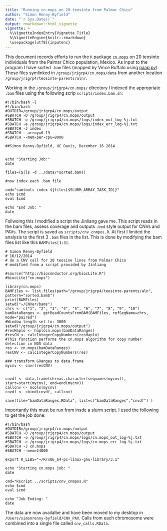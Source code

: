 ```yaml
---
title: "Running cn.mops on 20 teosinte from Palmar Chico"
author: "Simon Renny-Byfield"
date: "`r Sys.Date()`"
output: rmarkdown::html_vignette
vignette: >
  %\VignetteIndexEntry{Vignette Title}
  %\VignetteEngine{knitr::rmarkdown}
  \usepackage[utf8]{inputenc}
---
```


This document records efforts to run the `R` package [`cn.mops`](http://www.bioconductor.org/packages/release/bioc/html/cn.mops.html) on 20 teosinte individuals from the Palmar Chico population, Mexico. As input to the program I have sorted `.bam` files (mapped by Vince Buffalo using [paap.py](https://github.com/vsbuffalo/paap)). These files symlinked in `/group/jrigrp4/cn.mops/data` from another location `/group/jrigrp4/teosinte-parents/aln/`.

Working in the `/group/jrigrp4/cn.mops/` directory I indexed the appropriate `.bam` files using the following scrip `scripts/index.bam.sh`:
```
#!/bin/bash -l
#!/bin/bash
#OUTDIR=/group/jrigrp4/cn.mops/output
#SBATCH -D /group/jrigrp4/cn.mops/output
#SBATCH -o /group/jrigrp4/cn.mops/logs/index_out_log-%j.txt
#SBATCH -e /group/jrigrp4/cn.mops/logs/index_err_log-%j.txt
#SBATCH -J index
#SBATCH --array=0-19
#SBATCH --mem-per-cpu=8000

##Simon Renny-Byfield, UC Davis, December 16 2014


echo "Starting Job:"
date

files=($(ls -d ../data/*sorted.bam))

#now index each .bam file

cmd="samtools index ${files[$SLURM_ARRAY_TASK_ID]}"
echo $cmd
eval $cmd

echo "End Job: "
date
```
Follwoing this I modified a script the Jinliang gave me. This script reads in the bam files, assess coverage and outputs `.bed` style output for CNVs and PAVs. The script is saved as `scripts/cnv_cnmpos.R`. At first I limited the analysis to the first 3 `.bam` files in the list. This is done by modifying the bam files list like this `BAMFiles[1:3]`.
```
# Simon Renny-Byfield
# 16/12/2014
# do a CNV call for 20 teosine lines from Palmar Chico
# modified from a script provided by Jinliang

#source("http://bioconductor.org/biocLite.R")
#biocLite("cn.mops")

library(cn.mops)
BAMFiles <- list.files(path="/group/jrigrp4/teosinte-parents/aln", pattern="sorted.bam$")
print(BAMFiles)
setwd("~/CNVer/bams")
chrs <- c("1", "2", "3", "4", "5", "6", "7", "8", "9", "10")
bamDataRanges <- getReadCountsFromBAM(BAMFiles, refSeqName=chrs,  mode="paired")
#Window length set to: 3000
setwd("/group/jrigrp4/cn.mops/output")
#resHaplo <- haplocn.mops(bamDataRanges)
#resCN <- calcIntegerCopyNumbers(resHaplo)
#This function performs the cn.mops algorithm for copy number detection in NGS data
res <- cn.mops(bamDataRanges)
resCNV <- calcIntegerCopyNumbers(res)

### transform GRanges to data.frame
mycnv <- cnvr(resCNV)


cnvdf <- data.frame(chr=as.character(seqnames(mycnv)), start=start(mycnv), end=end(mycnv))
callcnv <- mcols(mycnv)
cnvdf <- cbind(cnvdf, callcnv)

save(file="bamDataRanges.RData", list=c("bamDataRanges","cnvdf") )
```
Importantly this must be run from insde a slurm script. I used the following to get the job done:
```
#!/bin/bash
#OUTDIR=/group/jrigrp4/cn.mops/output
#SBATCH -D /group/jrigrp4/cn.mops/output
#SBATCH -o /group/jrigrp4/cn.mops/logs/cn.mops_out_log-%j.txt
#SBATCH -e /group/jrigrp4/cn.mops/logs/cn.mops_err_log-%j.txt
#SBATCH -J cn.mops
#SBATCH --mem=24000

export R_LIBS="~/R/x86_64-pc-linux-gnu-library/3.1"

echo "Starting cn.mops job: "
date

cmd="Rscript ../scripts/cnv_cnmpos.R"
echo $cmd
eval $cmd

echo "Job Ending: "
date
```

The data are now availalbe and have been moved to my desktop in `/Users/simonrenny-byfield/CNV_PAV`. Calls from each chromosome were combined into a single file called `cnv_calls.RData`.




